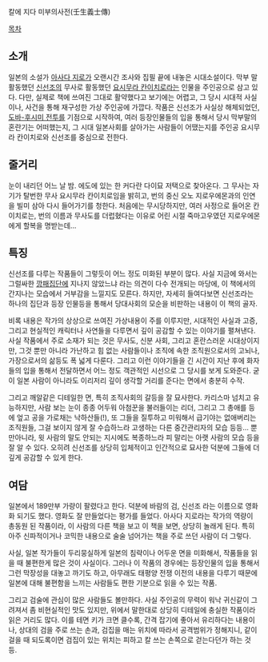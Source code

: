 칼에 지다
미부의사전(壬生義士傳)

[[목차]]
== 소개 ==

일본의 소설가 [[아사다 지로]]가 오랜시간 조사와 집필 끝에 내놓은 시대소설이다. 막부 말 활동했던 [[신선조]]의 무사로 활동했던 [[요시무라 칸이치로]]라는 인물을 주인공으로 삼고 있다. 다만, 실제로 책에 쓰여진 그대로 활약했다고 보기에는 어렵고, 그 당시 시대적 사실이나, 사건을 통해 재구성한 가상 주인공에 가깝다. 작품은 신선조가 사실상 해체되었던, [[도바-후시미 전투]]를 기점으로 시작하여, 여러 등장인물들의 입을 통해서 당시 막부말의 혼란기는 어떠했는지, 그 시대 일본사회를 살아가는 사람들이 어땠는지를 주인공 요시무라 칸이치로와 신선조를 중심으로 전한다. 

== 줄거리 == 

눈이 내리던 어느 날 밤. 에도에 있는 한 커다란 다이묘 저택으로 찾아온다. 그 무사는 자기가 탈번한 무사 요시무라 칸이치로임을 밝히고, 번의 중신 오노 지로우에몬과의 인연을 빌미 삼아 다시 들어가기를 청한다. 처음에는 무시당하지만, 여러 사정으로 들어온 칸이치로는, 번의 이름과 무사도를 더럽혔다는 이유로 어린 시절 죽마고우였던 지로우에몬에게 할복을 명받는데...

== 특징 ==

신선조를 다루는 작품들이 그렇듯이 어느 정도 미화된 부분이 많다. 사실 지금에 와서는 그럴싸한 [[깡패]]집단에 지나지 않았느냐 라는 의견이 다수 전개되는 마당에, 이 책에서의 간지나는 모습에서 거부감을 느낄지도 모른다. 하지만, 자세히 들여다보면 신선조라는 하나의 집단과 등장 인물등을 통해서 당대사회의 모순을 비판하는 내용이 이 책의 골자.

비록 내용은 작가의 상상으로 쓰여진 가상내용이 주를 이루지만, 시대적인 사실과 고증, 그리고 현실적인 캐릭터나 사연들을 다루면서 깊이 공감할 수 있는 이야기를 펼쳐낸다. 사실 작품에서 주로 소재가 되는 것은 무사도, 신분 사회, 그리고 혼란스러운 시대상이지만, 그것 뿐만 아니라 가난하고 힘 없는 사람들이나 조직에 속한 조직원으로서의 고뇌나, 가장으로서의 삶등도 폭 넓게 다룬다. 그리고 이런 이야기들을 긴 시간이 지난 후에 화자들의 입을 통해서 전달하면서 어느 정도 객관적인 시선으로 그 당시를 보게 도와준다. 굳이 일본 사람이 아니라도 이리저리 깊이 생각할 거리를 준다는 면에서 충분히 수작. 

그리고 깨알같은 디테일한 면, 특히 조직사회의 갈등을 잘 묘사한다. 카리스마 넘치고 유능하지만, 사람 보는 눈이 종종 어두워 아첨꾼을 불러들이는 리더, 그리고 그 총애를 등에 엎고 공을 가로채는 낙하산들(!), 또 그들을 질투하고 미워해서 급기야는 없애버리는 조직원들, 그걸 보이지 않게 잘 수습하느라 고생하는 다른 중간관리자의 모습 등등... 뿐만아니라, 윗 사람의 말도 안되는 지시에도 복종하느라 피 말리는 아랫 사람의 모습 등을 잘 알 수 있다. 오히려 신선조를 상당히 입체적이고 인간적으로 묘사한 덕분에 그들에 더 깊게 공감할 수 있게 한다. 

== 여담 == 

일본에서 189만부 가량이 팔렸다고 한다. 덕분에 바람의 검, 신선조 라는 이름으로 영화화 되기도 했다. 영화도 잘 만들었다는 평가를 들었다. 아사다 지로라는 작가의 역량이 총동원 된 작품이라, 이 사람의 다른 책을 보고 이 책을 보면, 상당히 놀래게 된다. 특히 아주 신파적이거나 코믹한 내용으로 술술 넘어가는 책을 주로 쓰던 사람이 더 그렇다.

사실, 일본 작가들이 두리뭉실하게 일본의 침략이나 어두운 면을 미화해서, 작품들을 읽을 때 불편한게 많은 것이 사실이다. 그러나 이 작품의 경우에는 등장인물의 입을 통해서 그런 막장성을 대놓고 까기도 하고, 아무래도 태평양 전쟁 이전의 내용을 다루기 때문에 일본에 대해 불편함을 느끼는 사람들도 편한 기분으로 읽을 수 있는 작품. 

그리고 검술에 관심이 많은 사람들도 볼만하다. 사실 주인공의 무력이 워낙 귀신같이 그려져서 좀 비현실적인 맛도 있지만, 위에서 말한대로 상당히 디테일에 충실한 작품이라 읽은 거리도 많다. 이를 테면 키가 크면 클수록, 간격 잡기에 좋아서 유리하다는 내용이나, 상대의 검을 주로 쓰는 손과, 검집을 매는 위치에 따라서 공격범위가 정해지니, 같이 걸을 때 되도록이면 검집이 있는 위치는 피하고 칼 쓰는 손쪽으로 걷는다던가 하는 것 등. 
 
